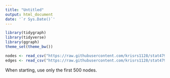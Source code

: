 ```yaml
---
title: "Untitled"
output: html_document
date: '`r Sys.Date()`'
---
```


```r
library(tidygraph)
library(tidyverse)
library(ggraph)
theme_set(theme_bw())
```

```r
nodes <- read_csv("https://raw.githubusercontent.com/krisrs1128/stat479_s22/main/_slides/week8/exercises/data/climate-nodes.csv")
edges <- read_csv("https://raw.githubusercontent.com/krisrs1128/stat479_s22/main/_slides/week8/exercises/data/climate-edges.csv")
```

When starting, use only the first 500 nodes.
